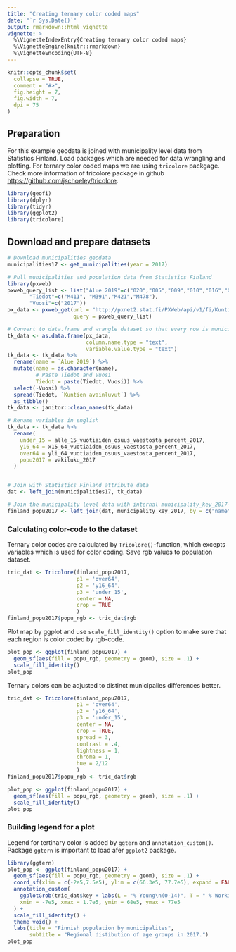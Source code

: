 ```yaml
---
title: "Creating ternary color coded maps"
date: "`r Sys.Date()`"
output: rmarkdown::html_vignette
vignette: >
  %\VignetteIndexEntry{Creating ternary color coded maps}
  %\VignetteEngine{knitr::rmarkdown}
  %\VignetteEncoding{UTF-8}
---
```


```r
knitr::opts_chunk$set(
  collapse = TRUE,
  comment = "#>",
  fig.height = 7, 
  fig.width = 7,
  dpi = 75
)
```


## Preparation

For this example geodata is joined with municipality level data from Statistics Finland. Load packages which are needed for data wrangling and plotting. For ternary color coded maps we are using `tricolore` packgage. Check more information of tricolore package in github <https://github.com/jschoeley/tricolore>.

```r
library(geofi)
library(dplyr)
library(tidyr)
library(ggplot2)
library(tricolore)
```


## Download and prepare datasets

```r
# Download municipalities geodata
municipalities17 <- get_municipalities(year = 2017)

# Pull municipalities and population data from Statistics Finland
library(pxweb)
pxweb_query_list <- list("Alue 2019"=c("020","005","009","010","016","018","019","035","043","046","047","049","050","051","052","060","061","062","065","069","071","072","074","075","076","077","078","079","081","082","086","111","090","091","097","098","099","102","103","105","106","108","109","139","140","142","143","145","146","153","148","149","151","152","165","167","169","170","171","172","176","177","178","179","181","182","186","202","204","205","208","211","213","214","216","217","218","224","226","230","231","232","233","235","236","239","240","320","241","322","244","245","249","250","256","257","260","261","263","265","271","272","273","275","276","280","284","285","286","287","288","290","291","295","297","300","301","304","305","312","316","317","318","398","399","400","407","402","403","405","408","410","416","417","418","420","421","422","423","425","426","444","430","433","434","435","436","438","440","441","475","478","480","481","483","484","489","491","494","495","498","499","500","503","504","505","508","507","529","531","535","536","538","541","543","545","560","561","562","563","564","309","576","577","578","445","580","581","599","583","854","584","588","592","593","595","598","601","604","607","608","609","611","638","614","615","616","619","620","623","624","625","626","630","631","635","636","678","710","680","681","683","684","686","687","689","691","694","697","698","700","702","704","707","729","732","734","736","790","738","739","740","742","743","746","747","748","791","749","751","753","755","758","759","761","762","765","766","768","771","777","778","781","783","831","832","833","834","837","844","845","846","848","849","850","851","853","857","858","859","886","887","889","890","892","893","895","785","905","908","911","092","915","918","921","922","924","925","927","931","934","935","936","941","946","976","977","980","981","989","992"),
       "Tiedot"=c("M411", "M391","M421","M478"),
       "Vuosi"=c("2017"))
px_data <- pxweb_get(url = "http://pxnet2.stat.fi/PXWeb/api/v1/fi/Kuntien_avainluvut/2019/kuntien_avainluvut_2019_aikasarja.px",
                     query = pxweb_query_list)

# Convert to data.frame and wrangle dataset so that every row is municipality
tk_data <- as.data.frame(px_data, 
                         column.name.type = "text", 
                         variable.value.type = "text")
tk_data <- tk_data %>% 
  rename(name = `Alue 2019`) %>%
  mutate(name = as.character(name),
         # Paste Tiedot and Vuosi
         Tiedot = paste(Tiedot, Vuosi)) %>%
  select(-Vuosi) %>%
  spread(Tiedot, `Kuntien avainluvut`) %>%
  as_tibble()
tk_data <- janitor::clean_names(tk_data)

# Rename variables in english
tk_data <- tk_data %>% 
  rename(
    under_15 = alle_15_vuotiaiden_osuus_vaestosta_percent_2017,
    y16_64 = x15_64_vuotiaiden_osuus_vaestosta_percent_2017,
    over64 = yli_64_vuotiaiden_osuus_vaestosta_percent_2017,
    popu2017 = vakiluku_2017
  )


# Join with Statistics Finland attribute data
dat <- left_join(municipalities17, tk_data)

# Join the municipality level data with internal municipality_key_2017-data
finland_popu2017 <- left_join(dat, municipality_key_2017, by = c("name" = "municipality_name_fi"))
```


### Calculating color-code to the dataset

Ternary color codes are calculated by `Tricolore()`-function, which excepts variables which is used for color coding. Save rgb values to population dataset.

```r
tric_dat <- Tricolore(finland_popu2017,
                      p1 = 'over64',
                      p2 = 'y16_64', 
                      p3 = 'under_15', 
                      center = NA,
                      crop = TRUE
                      )
finland_popu2017$popu_rgb <- tric_dat$rgb
```

Plot map by ggplot and use `scale_fill_identity()` option to make sure that each region is color coded by rgb-code.

```r
plot_pop <- ggplot(finland_popu2017) +
  geom_sf(aes(fill = popu_rgb, geometry = geom), size = .1) +
  scale_fill_identity() 
plot_pop
```

Ternary colors can be adjusted to distinct municipalies differences better.

```r
tric_dat <- Tricolore(finland_popu2017,
                      p1 = 'over64',
                      p2 = 'y16_64', 
                      p3 = 'under_15', 
                      center = NA,
                      crop = TRUE,
                      spread = 3,
                      contrast = .4, 
                      lightness = 1, 
                      chroma = 1, 
                      hue = 2/12
                      )
finland_popu2017$popu_rgb <- tric_dat$rgb
```

```r
plot_pop <- ggplot(finland_popu2017) +
  geom_sf(aes(fill = popu_rgb, geometry = geom), size = .1) +
  scale_fill_identity() 
plot_pop
```


### Building legend for a plot

Legend for tertinary color is added by `ggtern` and `annotation_custom()`. Package `ggtern` is important to load afer `ggplot2` package.

```r
library(ggtern)
plot_pop <- ggplot(finland_popu2017) +
  geom_sf(aes(fill = popu_rgb, geometry = geom), size = .1) +
  coord_sf(xlim = c(-2e5,7.5e5), ylim = c(66.3e5, 77.7e5), expand = FALSE, datum = NA) +
  annotation_custom(
    ggplotGrob(tric_dat$key + labs(L = "% Young\n(0-14)", T = " % Working age\n(15-64)", R = "% Elderly\n(65+)")) ,
    xmin = -7e5, xmax = 1.7e5, ymin = 68e5, ymax = 77e5
  ) +
  scale_fill_identity() +
  theme_void() +
  labs(title = "Finnish population by municipalites",
       subtitle = "Regional distibution of age groups in 2017.")
plot_pop
```




